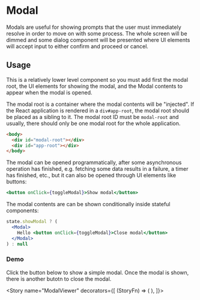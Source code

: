 

<Meta title="Utility/Modal" component={Modal} />

# Modal

Modals are useful for showing prompts that the user must immediately resolve in order to move on
with some process. The whole screen will be dimmed and some dialog component will be presented where
UI elements will accept input to either confirm and proceed or cancel.

## Usage

This is a relatively lower level component so you must add first the modal root, the UI elements
for showing the modal, and the Modal contents to appear when the modal is opened.

The modal root is a container where the modal contents will be "injected". If the React application
is rendered in a `div#app-root`, the modal root should be placed as a sibling to it. The modal root
ID must be `modal-root` and usually, there should only be one modal root for the whole application.

```html
<body>
  <div id="modal-root"></div>
  <div id="app-root"></div>
</body>
```

The modal can be opened programmatically, after some asynchronous operation has finished, e.g.
fetching some data results in a failure, a timer has finished, etc., but it can also be opened
through UI elements like buttons:

```jsx
<button onClick={toggleModal}>Show modal</button>
```

The modal contents are can be shown conditionally inside stateful components:

```jsx
state.showModal ? (
  <Modal>
    Hello <button onClick={toggleModal}>Close modal</button>
  </Modal>
) : null
```

<Props of={Modal} />

### Demo

Click the button below to show a simple modal. Once the modal is shown, there is another butotn to
close the modal.

<Story
  name="ModalViewer"
  decorators={[
    (StoryFn) => (
      <Fragment>
        <ModalRoot />
        <StoryFn />
      </Fragment>
    ),
  ]}>
  <ModalExample />
</Story>
